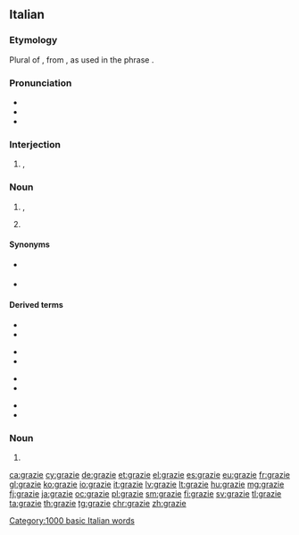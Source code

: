 ==Italian==

===Etymology===
Plural of {{m|it|grazia}}, from {{etyl|la|it}} {{m|la|grātia}}, as used in the phrase {{m|la|grātiās agō||to thank, to express thanks}}.

===Pronunciation===
* {{IPA|/ˈɡrattsje/|[ˈɡrät̪͡ːs̪je]|lang=it}}
* {{audio|It-Grazie.oga|Audio|lang=it}}
* {{hyphenation|grà|zie}}

===Interjection===
{{head|it|interjection}}

# {{l|en|thank you}}, {{l|en|thanks|thanks!}}
#: {{ux|it|'''Grazie''' di essere venuti!|'''Thanks''' for coming!|inline=1}}

===Noun===
{{it-noun|m|-}}

# {{l|en|thanks|id=expression of gratitude}}, {{l|en|thank-you}} {{gloss|an expression of gratitude}}
#: {{ux|it|Se ne andò senza neppure dirmi '''grazie'''.|He/She went away without even '''thanking''' me.}}
# {{l|en|gratitude}}

====Synonyms====
* {{sense|thanks}} {{l|it|ringraziamento}}
* {{sense|gratitude}} {{l|it|[[gratitudine]], [[riconoscenza]]}}

====Derived terms====
{{top4}}
* {{l|it|grazie a}}
* {{l|it|grazie mille}}
{{mid4}}
* {{l|it|grazie molte}}
* {{l|it|grazie molte}}
{{mid4}}
* {{l|it|mille grazie}}
* {{l|it|molte grazie}}
{{mid4}}
* {{l|it|ringraziare}}
* {{l|it|tante grazie}}
{{bottom}}

===Noun===
{{head|it|noun plural form|g=f}}

# {{plural of|grazia|lang=it}}

[[Category:1000 basic Italian words]]

[[ca:grazie]]
[[cy:grazie]]
[[de:grazie]]
[[et:grazie]]
[[el:grazie]]
[[es:grazie]]
[[eu:grazie]]
[[fr:grazie]]
[[gl:grazie]]
[[ko:grazie]]
[[io:grazie]]
[[it:grazie]]
[[lv:grazie]]
[[lt:grazie]]
[[hu:grazie]]
[[mg:grazie]]
[[fj:grazie]]
[[ja:grazie]]
[[oc:grazie]]
[[pl:grazie]]
[[sm:grazie]]
[[fi:grazie]]
[[sv:grazie]]
[[tl:grazie]]
[[ta:grazie]]
[[th:grazie]]
[[tg:grazie]]
[[chr:grazie]]
[[zh:grazie]]